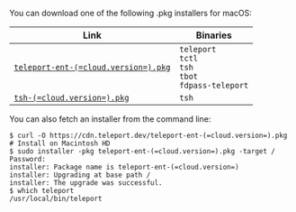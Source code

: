   You can download one of the following .pkg installers for macOS:

  | Link                                                                                                      | Binaries                                   |
  |-----------------------------------------------------------------------------------------------------------|--------------------------------------------|
  | [`teleport-ent-(=cloud.version=).pkg`](https://cdn.teleport.dev/teleport-ent-(=cloud.version=).pkg) | `teleport`<br/>`tctl`<br/>`tsh`<br/>`tbot`<br/>`fdpass-teleport` |
  | [`tsh-(=cloud.version=).pkg`](https://cdn.teleport.dev/tsh-(=cloud.version=).pkg)                   | `tsh`                                      |

  You can also fetch an installer from the command line:

  ```code
  $ curl -O https://cdn.teleport.dev/teleport-ent-(=cloud.version=).pkg
  # Install on Macintosh HD
  $ sudo installer -pkg teleport-ent-(=cloud.version=).pkg -target / 
  Password:
  installer: Package name is teleport-ent-(=cloud.version=)
  installer: Upgrading at base path /
  installer: The upgrade was successful.
  $ which teleport
  /usr/local/bin/teleport
  ```

